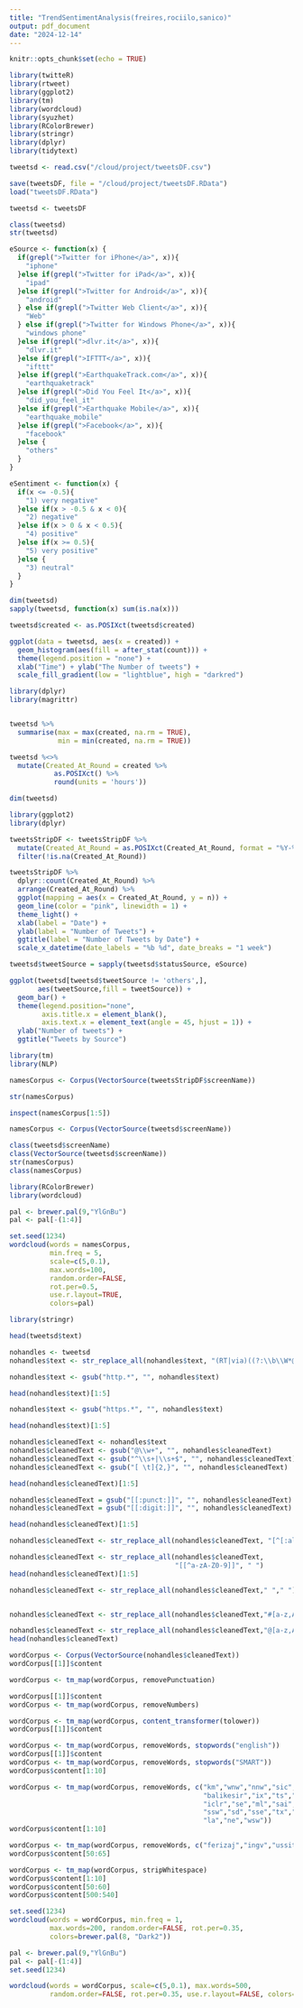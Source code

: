 ```yaml
---
title: "TrendSentimentAnalysis(freires,rociilo,sanico)"
output: pdf_document
date: "2024-12-14"
---
```


```r
knitr::opts_chunk$set(echo = TRUE)
```

```r
library(twitteR)
library(rtweet)
library(ggplot2)
library(tm) 
library(wordcloud) 
library(syuzhet) 
library(RColorBrewer) 
library(stringr) 
library(dplyr) 
library(tidytext) 

tweetsd <- read.csv("/cloud/project/tweetsDF.csv")
```

```r
save(tweetsDF, file = "/cloud/project/tweetsDF.RData")
load("tweetsDF.RData")

tweetsd <- tweetsDF

class(tweetsd)
str(tweetsd)

```
```r
eSource <- function(x) {
  if(grepl(">Twitter for iPhone</a>", x)){
    "iphone"
  }else if(grepl(">Twitter for iPad</a>", x)){
    "ipad"
  }else if(grepl(">Twitter for Android</a>", x)){
    "android"
  } else if(grepl(">Twitter Web Client</a>", x)){
    "Web"
  } else if(grepl(">Twitter for Windows Phone</a>", x)){
    "windows phone"
  }else if(grepl(">dlvr.it</a>", x)){
    "dlvr.it"
  }else if(grepl(">IFTTT</a>", x)){
    "ifttt"
  }else if(grepl(">EarthquakeTrack.com</a>", x)){
    "earthquaketrack"
  }else if(grepl(">Did You Feel It</a>", x)){
    "did_you_feel_it"
  }else if(grepl(">Earthquake Mobile</a>", x)){
    "earthquake_mobile"
  }else if(grepl(">Facebook</a>", x)){ 
    "facebook"
  }else {
    "others"
  }
}

```


```r
eSentiment <- function(x) {
  if(x <= -0.5){
    "1) very negative"
  }else if(x > -0.5 & x < 0){
    "2) negative"
  }else if(x > 0 & x < 0.5){
    "4) positive"
  }else if(x >= 0.5){
    "5) very positive"
  }else {
    "3) neutral"
  }
}
```

```r
dim(tweetsd)
sapply(tweetsd, function(x) sum(is.na(x)))
```

```r
tweetsd$created <- as.POSIXct(tweetsd$created)
```

```r
ggplot(data = tweetsd, aes(x = created)) +
  geom_histogram(aes(fill = after_stat(count))) +
  theme(legend.position = "none") +
  xlab("Time") + ylab("The Number of tweets") +
  scale_fill_gradient(low = "lightblue", high = "darkred")
```

```r
library(dplyr)
library(magrittr)


tweetsd %>%  
  summarise(max = max(created, na.rm = TRUE), 
            min = min(created, na.rm = TRUE))

tweetsd %<>% 
  mutate(Created_At_Round = created %>% 
           as.POSIXct() %>% 
           round(units = 'hours'))

dim(tweetsd)
```


```r
library(ggplot2)
library(dplyr)

tweetsStripDF <- tweetsStripDF %>%
  mutate(Created_At_Round = as.POSIXct(Created_At_Round, format = "%Y-%m-%d %H:%M:%S", tz = "UTC")) %>%
  filter(!is.na(Created_At_Round))

tweetsStripDF %>%
  dplyr::count(Created_At_Round) %>%
  arrange(Created_At_Round) %>%
  ggplot(mapping = aes(x = Created_At_Round, y = n)) +
  geom_line(color = "pink", linewidth = 1) +
  theme_light() +
  xlab(label = "Date") +
  ylab(label = "Number of Tweets") +
  ggtitle(label = "Number of Tweets by Date") +
  scale_x_datetime(date_labels = "%b %d", date_breaks = "1 week")
```


```r
tweetsd$tweetSource = sapply(tweetsd$statusSource, eSource)

ggplot(tweetsd[tweetsd$tweetSource != 'others',], 
       aes(tweetSource,fill = tweetSource)) +
  geom_bar() +
  theme(legend.position="none",
        axis.title.x = element_blank(),
        axis.text.x = element_text(angle = 45, hjust = 1)) +
  ylab("Number of tweets") +
  ggtitle("Tweets by Source")
```

```r
library(tm)
library(NLP)

namesCorpus <- Corpus(VectorSource(tweetsStripDF$screenName))

str(namesCorpus)

inspect(namesCorpus[1:5])
```

```r
namesCorpus <- Corpus(VectorSource(tweetsd$screenName)) 

class(tweetsd$screenName)
class(VectorSource(tweetsd$screenName))
str(namesCorpus)
class(namesCorpus)
```

```r
library(RColorBrewer)
library(wordcloud)

pal <- brewer.pal(9,"YlGnBu")
pal <- pal[-(1:4)]

set.seed(1234)
wordcloud(words = namesCorpus, 
          min.freq = 5, 
          scale=c(5,0.1), 
          max.words=100, 
          random.order=FALSE,
          rot.per=0.5, 
          use.r.layout=TRUE, 
          colors=pal)
```

```r
library(stringr)

head(tweetsd$text)

nohandles <- tweetsd
nohandles$text <- str_replace_all(nohandles$text, "(RT|via)((?:\\b\\W*@\\w+)+)", "")

nohandles$text <- gsub("http.*", "", nohandles$text)

head(nohandles$text)[1:5]

nohandles$text <- gsub("https.*", "", nohandles$text)

head(nohandles$text)[1:5]
```


```r
nohandles$cleanedText <- nohandles$text
nohandles$cleanedText <- gsub("@\\w+", "", nohandles$cleanedText)
nohandles$cleanedText <- gsub("^\\s+|\\s+$", "", nohandles$cleanedText)
nohandles$cleanedText <- gsub("[ \t]{2,}", "", nohandles$cleanedText)

head(nohandles$cleanedText)[1:5]
```

```r
nohandles$cleanedText = gsub("[[:punct:]]", "", nohandles$cleanedText)
nohandles$cleanedText = gsub("[[:digit:]]", "", nohandles$cleanedText)

head(nohandles$cleanedText)[1:5]
```

```r
nohandles$cleanedText <- str_replace_all(nohandles$cleanedText, "[^[:alnum:]]", " ")

nohandles$cleanedText <- str_replace_all(nohandles$cleanedText,
                                         "[[^a-zA-Z0-9]]", " ")
head(nohandles$cleanedText)[1:5]
```

```r
nohandles$cleanedText <- str_replace_all(nohandles$cleanedText," "," ")


nohandles$cleanedText <- str_replace_all(nohandles$cleanedText,"#[a-z,A-Z]*","")

nohandles$cleanedText <- str_replace_all(nohandles$cleanedText,"@[a-z,A-Z]*","")
head(nohandles$cleanedText)
```


```r
wordCorpus <- Corpus(VectorSource(nohandles$cleanedText))
wordCorpus[[1]]$content

wordCorpus <- tm_map(wordCorpus, removePunctuation)

wordCorpus[[1]]$content
wordCorpus <- tm_map(wordCorpus, removeNumbers)

wordCorpus <- tm_map(wordCorpus, content_transformer(tolower))
wordCorpus[[1]]$content

wordCorpus <- tm_map(wordCorpus, removeWords, stopwords("english"))
wordCorpus[[1]]$content
wordCorpus <- tm_map(wordCorpus, removeWords, stopwords("SMART"))
wordCorpus$content[1:10]
```

```r
wordCorpus <- tm_map(wordCorpus, removeWords, c("km","wnw","nnw","sic","gmt","ak","dpt","baya","deprem","ca","mag",
                                                "balikesir","ix","ts","ese",
                                                "iclr","se","ml","sai","mae",
                                                "ssw","sd","sse","tx","slc",
                                                "la","ne","wsw"))
wordCorpus$content[1:10]

wordCorpus <- tm_map(wordCorpus, removeWords, c("ferizaj","ingv","ussita","utc", "usgs","bal","kesir","cyn"))
wordCorpus$content[50:65]
```

```r
wordCorpus <- tm_map(wordCorpus, stripWhitespace)
wordCorpus$content[1:10]
wordCorpus$content[50:60]
wordCorpus$content[500:540]
```

```r
set.seed(1234)
wordcloud(words = wordCorpus, min.freq = 1,
          max.words=200, random.order=FALSE, rot.per=0.35, 
          colors=brewer.pal(8, "Dark2"))

pal <- brewer.pal(9,"YlGnBu")
pal <- pal[-(1:4)]
set.seed(1234)

wordcloud(words = wordCorpus, scale=c(5,0.1), max.words=500,
          random.order=FALSE, rot.per=0.35, use.r.layout=FALSE, colors=pal)
```

